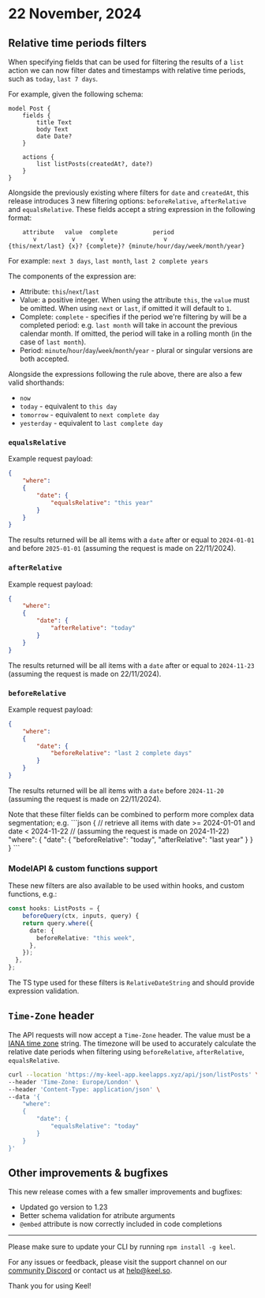# 22 November, 2024

## Relative time periods filters

When specifying fields that can be used for filtering the results of a `list` action we can now filter dates and timestamps with relative time periods, such as `today`, `last 7 days`.

For example, given the following schema:

```keel
model Post {
    fields {
        title Text
        body Text
        date Date?
    }

    actions {
        list listPosts(createdAt?, date?)
    }
}
```

Alongside the previously existing where filters for `date` and `createdAt`, this release introduces 3 new filtering options: `beforeRelative`, `afterRelative` and `equalsRelative`. These fields accept a string expression in the following format: 

```
    attribute   value  complete          period
       v          v       v                 v
{this/next/last} {x}? {complete}? {minute/hour/day/week/month/year}
```

For example: `next 3 days`, `last month`, `last 2 complete years`

The components of the expression are: 
* Attribute: `this`/`next`/`last`
* Value: a positive integer. When using the attribute `this`, the `value` must be omitted. When using `next` or `last`, if omitted it will default to `1`.
* Complete: `complete` - specifies if the period we're filtering by will be a completed period: e.g. `last month` will take in account the previous calendar month. If omitted, the period will take in a rolling month (in the case of `last month`).
* Period: `minute`/`hour`/`day`/`week`/`month`/`year` - plural or singular versions are both accepted.

Alongside the expressions following the rule above, there are also a few valid shorthands:

* `now`
* `today` - equivalent to `this day`
* `tomorrow` - equivalent to `next complete day`
* `yesterday` - equivalent to `last complete day`

### `equalsRelative`

Example request payload:
```json
{
    "where":
    {
        "date": {
            "equalsRelative": "this year"
        }
    }
}
```

The results returned will be all items with a `date` after or equal to `2024-01-01` and before `2025-01-01` (assuming the request is made on 22/11/2024).


### `afterRelative`

Example request payload:
```json
{
    "where":
    {
        "date": {
            "afterRelative": "today"
        }
    }
}
```

The results returned will be all items with a `date` after or equal to `2024-11-23` (assuming the request is made on 22/11/2024).

### `beforeRelative`

Example request payload:
```json
{
    "where":
    {
        "date": {
            "beforeRelative": "last 2 complete days"
        }
    }
}
```

The results returned will be all items with a `date` before `2024-11-20` (assuming the request is made on 22/11/2024).


<Callout type="info">
Note that these filter fields can be combined to perform more complex data segmentation; e.g.
```json
{
    // retrieve all items with date >= 2024-01-01 and date < 2024-11-22 
    // (assuming the request is made on 2024-11-22)
    "where":
    {
        "date": {
            "beforeRelative": "today",
            "afterRelative": "last year"
        }
    }
}
```
</Callout>

### ModelAPI & custom functions support

These new filters are also available to be used within hooks, and custom functions, e.g.:

```ts
const hooks: ListPosts = {
    beforeQuery(ctx, inputs, query) {
    return query.where({
      date: {
        beforeRelative: "this week",
      },
    });
  },
};
```

The TS type used for these filters is `RelativeDateString` and should provide expression validation. 

## `Time-Zone` header

The API requests will now accept a `Time-Zone` header. The value must be a [IANA time zone](https://en.wikipedia.org/wiki/List_of_tz_database_time_zones) string. The timezone will be used to accurately calculate the relative date periods when filtering using `beforeRelative`, `afterRelative`, `equalsRelative`.

```sh
curl --location 'https://my-keel-app.keelapps.xyz/api/json/listPosts' \
--header 'Time-Zone: Europe/London' \
--header 'Content-Type: application/json' \
--data '{
    "where":
    {
        "date": {
            "equalsRelative": "today"
        }
    }
}'
```

## Other improvements & bugfixes

This new release comes with a few smaller improvements and bugfixes:

* Updated go version to 1.23
* Better schema validation for atribute arguments
* `@embed` attribute is now correctly included in code completions

---
Please make sure to update your CLI by running `npm install -g keel`.

For any issues or feedback, please visit the support channel on our [community Discord](https://keel.so/discord) or contact us at [help@keel.so](mailto:help@keel.so).

Thank you for using Keel!
